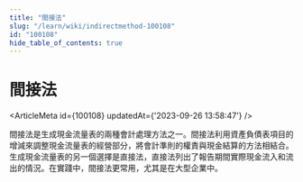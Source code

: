 ```yaml
---
title: "間接法"
slug: "/learn/wiki/indirectmethod-100108"
id: "100108"
hide_table_of_contents: true
---
```



# 間接法

<ArticleMeta id={100108} updatedAt={'2023-09-26 13:58:47'} />
<div className='border-solid border-b border-t-0 my-4 border-[var(--ifm-color-gray-300)]' />

間接法是生成現金流量表的兩種會計處理方法之一。間接法利用資產負債表項目的增減來調整現金流量表的經營部分，將會計準則的權責與現金結算的方法相結合。生成現金流量表的另一個選擇是直接法，直接法列出了報告期間實際現金流入和流出的情況。在實踐中，間接法更常用，尤其是在大型企業中。
